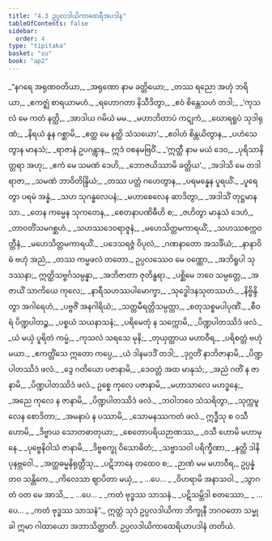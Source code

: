 ```yaml
---
title: "4.3 ဥပ္ပလဒါယိကာထေရီအပဒါန"
tableOfContents: false
sidebar:
  order: 4
type: "tipitaka"
basket: "su"
book: "ap2"
---
```



<DynamicBreadcrumb />

<Division number="57" book="ap2">

<Paragraph number="1265" type="verses" book="ap2">
_“နဂရေ အရုဏဝတိယာ,_  
_အရုဏော နာမ ခတ္တိယော;_  
_တဿ ရညော အဟုံ ဘရိယာ,_  
_ဧကဇ္ဈံ စာရယာမဟံ._  

</Paragraph>

</Division>
<Division number="58" book="ap2">

<Paragraph number="1266" type="verses" book="ap2">
_ရဟောဂတာ နိသီဒိတွာ,_  
_ဧဝံ စိန္တေသဟံ တဒါ;_  
_‘ကုသလံ မေ ကတံ နတ္ထိ,_  
_အာဒါယ ဂမိယံ မမ._  

</Paragraph>

</Division>
<Division number="59" book="ap2">

<Paragraph number="1267" type="verses" book="ap2">
_မဟာဘိတာပံ ကဋုကံ,_  
_ဃောရရူပံ သုဒါရုဏံ;_  
_နိရယံ နူန ဂစ္ဆာမိ,_  
_ဧတ္ထ မေ နတ္ထိ သံသယော’._  

</Paragraph>

</Division>
<Division number="60" book="ap2">

<Paragraph number="1268" type="verses" book="ap2">
_ဧဝါဟံ စိန္တယိတွာန,_  
_ပဟံသေတွာန မာနသံ;_  
_ရာဇာနံ ဥပဂန္တွာန,_  
ဣဒံ ဝစနမဗြဝိံ._  

</Paragraph>

</Division>
<Division number="61" book="ap2">

<Paragraph number="1269" type="verses" book="ap2">
_‘ဣတ္ထီ နာမ မယံ ဒေဝ,_  
_ပုရိသာနိတ္တရာ အဟု;_  
_ဧကံ မေ သမဏံ ဒေဟိ,_  
_ဘောဇယိဿာမိ ခတ္တိယ’._  

</Paragraph>

</Division>
<Division number="62" book="ap2">

<Paragraph number="1270" type="verses" book="ap2">
_အဒါသိ မေ တဒါ ရာဇာ,_  
_သမဏံ ဘာဝိတိန္ဒြိယံ;_  
_တဿ ပတ္တံ ဂဟေတွာန,_  
_ပရမန္နေန ပူရယိံ._  

</Paragraph>

</Division>
<Division number="63" book="ap2">

<Paragraph number="1271" type="verses" book="ap2">
_ပူရေတွာ ပရမံ အန္နံ,_  
_သဟ သုဂန္ဓလေပနံ;_  
_မဟာစေလေန ဆာဒိတွာ,_  
_အဒါသိံ တုဋ္ဌမာနသာ._  

</Paragraph>

</Division>
<Division number="64" book="ap2">

<Paragraph number="1272" type="verses" book="ap2">
_တေန ကမ္မေန သုကတေန,_  
_စေတနာပဏိဓီဟိ စ;_  
_ဇဟိတွာ မာနုသံ ဒေဟံ,_  
_တာဝတိံသမဂစ္ဆဟံ._  

</Paragraph>

</Division>
<Division number="65" book="ap2">

<Paragraph number="1273" type="verses" book="ap2">
_သဟဿဒေဝရာဇူနံ,_  
_မဟေသိတ္တမကာရယိံ;_  
_သဟဿစက္ကဝတ္တီနံ,_  
_မဟေသိတ္တမကာရယိံ._  

</Paragraph>

</Division>
<Division number="66" book="ap2">

<Paragraph number="1274" type="verses" book="ap2">
_ပဒေသရဇ္ဇံ ဝိပုလံ,_  
_ဂဏနာတော အသင်္ခိယံ;_  
_နာနာဝိဓံ ဗဟုံ အညံ,_  
_တဿ ကမ္မဖလံ တတော._  

</Paragraph>

</Division>
<Division number="67" book="ap2">

<Paragraph number="1275" book="ap2">
ဥပ္ပလဿေဝ မေ ဝဏ္ဏော,_  
_အဘိရူပါ သုဒဿနာ;_  
ဣတ္ထိသဗ္ဗင်္ဂသမ္ပန္နာ,_  
_အဘိဇာတာ ဇုတိန္ဓရာ._  

</Paragraph>

</Division>
<Division number="68" book="ap2">

<Paragraph number="1276" type="verses" book="ap2">
_ပစ္ဆိမေ ဘဝေ သမ္ပတ္တေ,_  
_အဇာယိံ သာကိယေ ကုလေ;_  
_နာရီသဟဿပါမောက္ခာ,_  
_သုဒ္ဓေါဒနသုတဿဟံ._  

</Paragraph>

</Division>
<Division number="69" book="ap2">

<Paragraph number="1277" type="verses" book="ap2">
_နိဗ္ဗိန္ဒိတွာ အဂါရေဟံ,_  
_ပဗ္ဗဇိံ အနဂါရိယံ;_  
_သတ္တမီရတ္တိသမ္ပတ္တာ,_  
_စတုသစ္စမပါပုဏိံ._  

</Paragraph>

</Division>
<Division number="70" book="ap2">

<Paragraph number="1278" type="verses" book="ap2">
_စီဝရံ ပိဏ္ဍပါတဉ္စ,_  
_ပစ္စယံ သယနာသနံ;_  
_ပရိမေတုံ န သက္ကောမိ,_  
_ပိဏ္ဍပါတဿိဒံ ဖလံ._  

</Paragraph>

</Division>
<Division number="71" book="ap2">

<Paragraph number="1279" type="verses" book="ap2">
_ယံ မယှံ ပူရိတံ ကမ္မံ,_  
_ကုသလံ သရသေ မုနိ;_  
_တုယှတ္ထာယ မဟာဝီရ,_  
_ပရိစတ္တံ ဗဟုံ မယာ._  

</Paragraph>

</Division>
<Division number="72" book="ap2">

<Paragraph number="1280" type="verses" book="ap2">
_ဧကတ္တိံသေ ဣတော ကပ္ပေ,_  
_ယံ ဒါနမဒဒိံ တဒါ;_  
_ဒုဂ္ဂတိံ နာဘိဇာနာမိ,_  
_ပိဏ္ဍပါတဿိဒံ ဖလံ._  

</Paragraph>

</Division>
<Division number="73" book="ap2">

<Paragraph number="1281" type="verses" book="ap2">
_ဒွေ ဂတိယော ပဇာနာမိ,_  
_ဒေဝတ္တံ အထ မာနုသံ;_  
_အညံ ဂတိံ န ဇာနာမိ,_  
_ပိဏ္ဍပါတဿိဒံ ဖလံ._  

</Paragraph>

</Division>
<Division number="74" book="ap2">

<Paragraph number="1282" type="verses" book="ap2">
ဥစ္စေ ကုလေ ပဇာနာမိ,_  
_မဟာသာလေ မဟဒ္ဓနေ;_  
_အညေ ကုလေ န ဇာနာမိ,_  
_ပိဏ္ဍပါတဿိဒံ ဖလံ._  

</Paragraph>

</Division>
<Division number="75" book="ap2">

<Paragraph number="1283" type="verses" book="ap2">
_ဘဝါဘဝေ သံသရိတွာ,_  
_သုက္ကမူလေန စောဒိတာ;_  
_အမနာပံ န ပဿာမိ,_  
_သောမနဿကတံ ဖလံ._  

</Paragraph>

</Division>
<Division number="76" book="ap2">

<Paragraph number="1284" type="verses" book="ap2">
ဣဒ္ဓီသု စ ဝသီ ဟောမိ,_  
_ဒိဗ္ဗာယ သောတဓာတုယာ;_  
_စေတောပရိယဉာဏဿ,_  
_ဝသီ ဟောမိ မဟာမုနေ._  

</Paragraph>

</Division>
<Division number="77" book="ap2">

<Paragraph number="1285" type="verses" book="ap2">
_ပုဗ္ဗေနိဝါသံ ဇာနာမိ,_  
_ဒိဗ္ဗစက္ခု ဝိသောဓိတံ;_  
_သဗ္ဗာသဝါ ပရိက္ခီဏာ,_  
_နတ္ထိ ဒါနိ ပုနဗ္ဘဝေါ._  

</Paragraph>

</Division>
<Division number="78" book="ap2">

<Paragraph number="1286" type="verses" book="ap2">
_အတ္ထဓမ္မနိရုတ္တီသု,_  
_ပဋိဘာနေ တထေဝ စ;_  
_ဉာဏံ မမ မဟာဝီရ,_  
ဥပ္ပန္နံ တဝ သန္တိကေ._  

</Paragraph>

</Division>
<Division number="79" book="ap2">

<Paragraph number="1287" type="verses" book="ap2">
_ကိလေသာ ဈာပိတာ မယှံ,_  
_ …ပေ… _  
_ဝိဟရာမိ အနာသဝါ._  

</Paragraph>

</Division>
<Division number="80" book="ap2">

<Paragraph number="1288" type="verses" book="ap2">
_သွာဂတံ ဝတ မေ အာသိ,_  
_ …ပေ… _  
_ကတံ ဗုဒ္ဓဿ သာသနံ._  

</Paragraph>

</Division>
<Division number="81" book="ap2">

<Paragraph number="1289" type="verses" book="ap2">
_ပဋိသမ္ဘိဒါ စတဿော,_  
_ …ပေ… _  
_ကတံ ဗုဒ္ဓဿ သာသနံ”._  

</Paragraph>

<Paragraph number="1290" book="ap2">
ဣတ္ထံ သုဒံ ဥပ္ပလဒါယိကာ ဘိက္ခုနီ ဘဂဝတော သမ္မုခါ ဣမာ ဂါထာယော အဘာသိတ္ထာတိ.

</Paragraph>
</Division>

<Paragraph number="1291" type="center" book="ap2">
ဥပ္ပလဒါယိကာထေရိယာပဒါနံ တတိယံ.
</Paragraph>